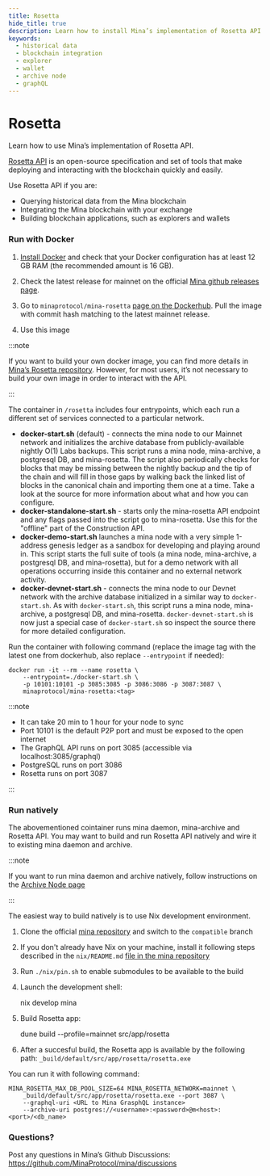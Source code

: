 ```yaml
---
title: Rosetta
hide_title: true
description: Learn how to install Mina’s implementation of Rosetta API.
keywords:
  - historical data
  - blockchain integration
  - explorer
  - wallet
  - archive node
  - graphQL
---
```


# Rosetta


<Subhead>
Learn how to use Mina’s implementation of Rosetta API.
</Subhead>

[Rosetta API](https://www.rosetta-api.org/) is an open-source specification and set of tools that make deploying and interacting with the blockchain quickly and easily.

Use Rosetta API if you are:
- Querying historical data from the Mina blockchain
- Integrating the Mina blockchain with your exchange
- Building blockchain applications, such as explorers and wallets

### Run with Docker

1. [Install Docker](https://www.docker.com/get-started) and check that your Docker configuration has at least 12 GB RAM (the recommended amount is 16 GB).

2. Check the latest release for mainnet on the official [Mina github releases page](https://github.com/MinaProtocol/mina/releases). 

3. Go to `minaprotocol/mina-rosetta` [page on the Dockerhub](https://hub.docker.com/r/minaprotocol/mina-rosetta). Pull the image with commit hash matching to the latest mainnet release.

4. Use this image

:::note

If you want to build your own docker image, you can find more details in [Mina’s Rosetta repository](https://github.com/MinaProtocol/mina/blob/develop/src/app/rosetta/README.md). However, for most users, it’s not necessary to build your own image in order to interact with the API.

:::

The container in `/rosetta` includes four entrypoints, which each run a different set of services connected to a particular network.

- **docker-start.sh** (default) - connects the mina node to our Mainnet network and initializes the archive database from publicly-available nightly O(1) Labs backups. This script runs a mina node, mina-archive, a postgresql DB, and mina-rosetta. The script also periodically checks for blocks that may be missing between the nightly backup and the tip of the chain and will fill in those gaps by walking back the linked list of blocks in the canonical chain and importing them one at a time. Take a look at the source for more information about what and how you can configure.
- **docker-standalone-start.sh** - starts only the mina-rosetta API endpoint and any flags passed into the script go to mina-rosetta. Use this for the "offline" part of the Construction API.
- **docker-demo-start.sh** launches a mina node with a very simple 1-address genesis ledger as a sandbox for developing and playing around in. This script starts the full suite of tools (a mina node, mina-archive, a postgresql DB, and mina-rosetta), but for a demo network with all operations occurring inside this container and no external network activity.
- **docker-devnet-start.sh** - connects the mina node to our Devnet network with the archive database initialized in a similar way to `docker-start.sh`. As with `docker-start.sh`, this script runs a mina node, mina-archive, a postgresql DB, and mina-rosetta. `docker-devnet-start.sh` is now just a special case of `docker-start.sh` so inspect the source there for more detailed configuration.

Run the container with following command (replace the image tag with the latest one from dockerhub, also replace `--entrypoint` if needed):

    docker run -it --rm --name rosetta \
        --entrypoint=./docker-start.sh \
        -p 10101:10101 -p 3085:3085 -p 3086:3086 -p 3087:3087 \
        minaprotocol/mina-rosetta:<tag>

:::note

- It can take 20 min to 1 hour for your node to sync
- Port 10101 is the default P2P port and must be exposed to the open internet
- The GraphQL API runs on port 3085 (accessible via localhost:3085/graphql)
- PostgreSQL runs on port 3086
- Rosetta runs on port 3087

:::


### Run natively

The abovementioned cointainer runs mina daemon, mina-archive and Rosetta API. 
You may want to build and run Rosetta API natively and wire it to existing mina daemon and archive.

:::note

If you want to run mina daemon and archive natively, follow instructions on the [Archive Node page](https://docs.minaprotocol.com/node-operators/archive-node)

:::

The easiest way to build natively is to use Nix development environment.

1. Clone the official [mina repository](https://github.com/MinaProtocol/mina.git) and switch to the `compatible` branch

2. If you don't already have Nix on your machine, install it following steps described in the `nix/README.md` [file in the mina repository](https://github.com/MinaProtocol/mina/blob/develop/nix/README.md)

3. Run `./nix/pin.sh` to enable submodules to be available to the build

4. Launch the development shell:

    nix develop mina

5. Build Rosetta app:

    dune build --profile=mainnet src/app/rosetta

6. After a succesful build, the Rosetta app is available by the following path: `_build/default/src/app/rosetta/rosetta.exe` 

You can run it with following command:

    MINA_ROSETTA_MAX_DB_POOL_SIZE=64 MINA_ROSETTA_NETWORK=mainnet \
        _build/default/src/app/rosetta/rosetta.exe --port 3087 \
        --graphql-uri <URL to Mina GrasphQL instance> 
        --archive-uri postgres://<username>:<password>@m<host>:<port>/<db_name>



### Questions?

Post any questions in Mina’s Github Discussions: https://github.com/MinaProtocol/mina/discussions
